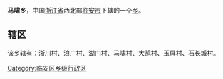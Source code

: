 {{Notability Unreferenced |time=2017-08-22T11:34:24+00:00}}
'''马啸乡'''，中国[[浙江省|浙江省]]西北部[[临安市|临安市]]下辖的一个[[乡|乡]]。

==辖区==
该乡辖有：浙川村、浪广村、湖门村、马啸村、大鹄村、玉屏村、石长城村。

{{临安市行政区划}}
[[Category:临安区乡级行政区|Category:临安区乡级行政区]]